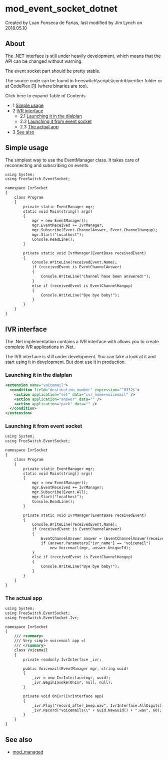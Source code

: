 
# mod_event_socket_dotnet 

 Created by  Luan Fonseca de Farias, last modified by  Jim Lynch on 2018.05.10

## About

The .NET interface is still under heavily development, which means that the API can be changed without warning.

The event socket part should be pretty stable.

The source code can be found in freeswitch\\scripts\\contrib\\verifier folder or at CodePlex [\[1\]](http://www.codeplex.com/eventsocket/) (where binaries are too).

Click here to expand Table of Contents

* 1 [Simple usage](#simple-usage)
* 2 [IVR interface](#ivr-interface)  
   * 2.1 [Launching it in the dialplan](#launching-it-in-the-dialplan)  
   * 2.2 [Launching it from event socket](#launching-it-from-event-socket)  
   * 2.3 [The actual app](#the-actual-app)
* 3 [See also](#see-also)

## Simple usage

The simplest way to use the EventManager class. It takes care of reconnecting and subscribing on events.

```xml
using System;
using FreeSwitch.EventSocket;

namespace IvrSocket
{
    class Program
    {
        private static EventManager mgr;
        static void Main(string[] args)
        {
            mgr = new EventManager();
            mgr.EventReceived += IvrManager;
            mgr.Subscribe(Event.ChannelAnswer, Event.ChannelHangup);
            mgr.Start("localhost");
            Console.ReadLine();
        }

        private static void IvrManager(EventBase receivedEvent)
        {
            Console.WriteLine(receivedEvent.Name);
            if (receivedEvent is EventChannelAnswer)
            {
                Console.WriteLine("Channel have been answered!");
            }
            else if (receivedEvent is EventChannelHangup)
            {
                Console.WriteLine("Bye bye baby!");
            }
        }
    }
}
```

## IVR interface

The .Net implementation contains a IVR interface with allows you to create complete IVR applications in .Net.

The IVR interface is still under development. You can take a look at it and start using it in development. But dont use it in production.

### Launching it in the dialplan

```xml
<extension name="voicemail">
  <condition field="destination_number" expression="^8332$">
    <action application="set" data="ivr_name=voicemail" />
    <action application="answer" data="" />
    <action application="park" data="" />
  </condition>
</extension>
```

### Launching it from event socket

```xml
using System;
using FreeSwitch.EventSocket;

namespace IvrSocket
{
    class Program
    {
        private static EventManager mgr;
        static void Main(string[] args)
        {
            mgr = new EventManager();
            mgr.EventReceived += IvrManager;
            mgr.Subscribe(Event.All);
            mgr.Start("localhost");
            Console.ReadLine();
        }

        private static void IvrManager(EventBase receivedEvent)
        {
            Console.WriteLine(receivedEvent.Name);
            if (receivedEvent is EventChannelAnswer)
            {
                EventChannelAnswer answer = (EventChannelAnswer)receivedEvent;
                if (answer.Parameters["ivr_name"] == "voicemail")
                    new Voicemail(mgr, answer.UniqueId);
            }
            else if (receivedEvent is EventChannelHangup)
            {
                Console.WriteLine("Bye bye baby!");
            }
        }
    }
}
```

### The actual app

```xml
using System;
using FreeSwitch.EventSocket;
using FreeSwitch.EventSocket.Ivr;

namespace IvrSocket
{
    /// <summary>
    /// Very simple voicemail app =)
    /// </summary>
    class Voicemail
    {
        private readonly IvrInterface _ivr;

        public Voicemail(EventManager mgr, string uuid)
        {
            _ivr = new IvrInterface(mgr, uuid);
            _ivr.BeginInvoke(OnIvr, null, null);
        }

        private void OnIvr(IvrInterface app)
        {
            _ivr.Play("record_after_beep.wav", IvrInterface.AllDigits);
            _ivr.Record("voicemails\\" + Guid.NewGuid() + ".wav", 60);
        }
    }
}
```

## See also

* [mod\_managed](mod_managed_13173447.mdx#about)
  
  


